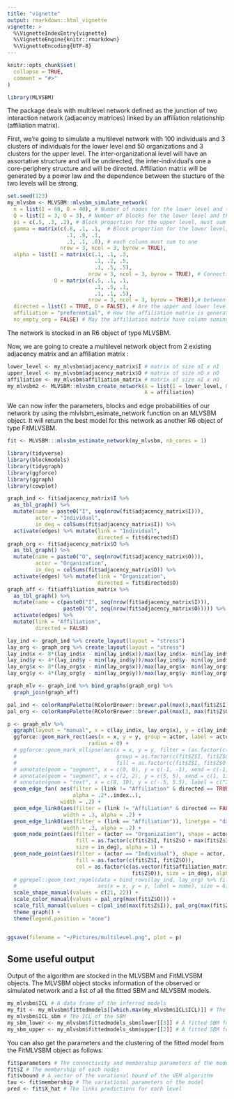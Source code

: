 ```yaml
---
title: "vignette"
output: rmarkdown::html_vignette
vignette: >
  %\VignetteIndexEntry{vignette}
  %\VignetteEngine{knitr::rmarkdown}
  %\VignetteEncoding{UTF-8}
---
```


```r
knitr::opts_chunk$set(
  collapse = TRUE,
  comment = "#>"
)
```

```r
library(MLVSBM)
```

The package deals with multilevel network defined as the junction of two 
interaction network (adjacency matrices) linked by an affiliation relationship (affiliation matrix).

First, we're going to simulate a multilevel network with 100 individuals and 3 clusters of individuals for the lower level and  50 organizations and 3 clusters for the upper level.
The inter-organizational level will have an assortative structure  and will be undirected, the inter-individual's one a core-periphery structure and will be directed.
Affiliation matrix will be generated by a power law and the dependence between the 
stucture of the two levels will be strong.

```r
set.seed(123)
my_mlvsbm <- MLVSBM::mlvsbm_simulate_network(
  n = list(I = 60, O = 40), # Number of nodes for the lower level and the upper level
  Q = list(I = 3, O = 3), # Number of blocks for the lower level and the upper level
  pi = c(.5, .3, .2), # Block proportion for the upper level, must sum to one
  gamma = matrix(c(.8, .1, .1,  # Block proportion for the lower level,
                   .1, .8, .1,
                   .1, .1, .8), # each column must sum to one
                 nrow = 3, ncol = 3, byrow = TRUE),  
  alpha = list(I = matrix(c(.1, .1, .3, 
                            .1, .2, .5,
                            .1, .5, .5), 
                          nrow = 3, ncol = 3, byrow = TRUE), # Connection matrix
               O = matrix(c(.5, .1, .1, 
                            .1, .5, .1,
                            .1, .1, .5), 
                          nrow = 3, ncol = 3, byrow = TRUE)),# between blocks
  directed = list(I = TRUE, O = FALSE), # Are the upper and lower level directed or not ?
  affiliation = "preferential", # How the affiliation matrix is generated
  no_empty_org = FALSE) # May the affiliation matrix have column suming to 0
```

The network is stocked in an R6 object of type MLVSBM.

Now, we are going to create a multilevel network object from 2 existing adjacency matrix 
and an affiliation matrix :
```r
lower_level <- my_mlvsbm$adjacency_matrix$I # matrix of size nI x nI
upper_level <- my_mlvsbm$adjacency_matrix$O # matrix of size nO x nO
affiliation <- my_mlvsbm$affiliation_matrix # matrix of size nI x nO
my_mlvsbm2 <- MLVSBM::mlvsbm_create_network(X = list(I = lower_level, O = upper_level),
                                            A = affiliation)
```

We can now infer the parameters, blocks and edge probabilities of our network by
using the mlvlsbm_esimate_network function on an MLVSBM object. It will return the 
best model for this network as another R6 object of type FitMLVSBM. 
```r
fit <- MLVSBM:::mlvsbm_estimate_network(my_mlvsbm, nb_cores = 1)
```
```r
library(tidyverse)
library(blockmodels)
library(tidygraph)
library(ggforce)
library(ggraph)
library(cowplot)
```
```r
graph_ind <- fit$adjacency_matrix$I %>%
  as_tbl_graph() %>%
  mutate(name = paste0("I", seq(nrow(fit$adjacency_matrix$I))),
         actor = "Individual",
         in_deg = colSums(fit$adjacency_matrix$I)) %>%
  activate(edges) %>% mutate(link = "Individual",
                             directed = fit$directed$I)
graph_org <- fit$adjacency_matrix$O %>%
  as_tbl_graph() %>%
  mutate(name = paste0("O", seq(nrow(fit$adjacency_matrix$O))),
         actor = "Organization",
         in_deg = colSums(fit$adjacency_matrix$O)) %>%
  activate(edges) %>% mutate(link = "Organization",
                             directed = fit$directed$O)
graph_aff <- fit$affiliation_matrix %>%
  as_tbl_graph() %>%
  mutate(name = c(paste0("I", seq(nrow(fit$adjacency_matrix$I))),
                  paste0("O", seq(nrow(fit$adjacency_matrix$O))))) %>%
  activate(edges) %>%
  mutate(link = "Affiliation",
         directed = FALSE)

lay_ind <- graph_ind %>% create_layout(layout = "stress")
lay_org <- graph_org %>% create_layout(layout = "stress")
lay_ind$x <- 8*(lay_ind$x - min(lay_ind$x))/max(lay_ind$x- min(lay_ind$x))
lay_ind$y <- 4*(lay_ind$y - min(lay_ind$y))/max(lay_ind$y- min(lay_ind$y))
lay_org$x <- 8*(lay_org$x - min(lay_org$x))/max(lay_org$x- min(lay_org$x)) +2
lay_org$y <- 4*(lay_org$y - min(lay_org$y))/max(lay_org$y- min(lay_org$y)) + 6

graph_mlv <- graph_ind %>% bind_graphs(graph_org) %>%
  graph_join(graph_aff)

pal_ind <- colorRampPalette(RColorBrewer::brewer.pal(max(3,max(fit$Z$I)), "GnBu"))
pal_org <- colorRampPalette(RColorBrewer::brewer.pal(max(3, max(fit$Z$O)), "YlOrRd"))

p <- graph_mlv %>%
  ggraph(layout = "manual", x = c(lay_ind$x, lay_org$x), y = c(lay_ind$y, lay_org$y)) +
  ggforce::geom_mark_rect(aes(x = x, y = y, group = actor, label = actor),
                          radius = 0) +
  # ggforce::geom_mark_ellipse(aes(x = x, y = y, filter = (as.factor(c(fit$Z$I, fit$Z$O + max(fit$Z$I))) == 2),
  #                                group = as.factor(c(fit$Z$I, fit$Z$O + max(fit$Z$I))),
  #                                fill = as.factor(c(fit$Z$I, fit$Z$O + max(fit$Z$I))))) +
  # annotate(geom = "segment", x = c(0, 0), y = c(-1, -1), xend = c(-1, 9), yend = c(4, 0)) +
  # annotate(geom = "segment", x = c(2, 2), y = c(5, 5), xend = c(1, 11), yend = c(10, 6)) +
  # annotate(geom = "text", x = c(8, 10), y = c(-.5, 5.5), label = c("Individuals", "Organizations"), angle = 45*1/9) +
  geom_edge_fan( aes(filter = (link != "Affiliation" & directed == TRUE) ,
                     alpha = .2*..index..),
                 width = .2) +
  geom_edge_link0(aes(filter = (link != "Affiliation" & directed == FALSE)),
                  width = .3, alpha = .2) +
  geom_edge_link0(aes(filter = (link == "Affiliation")), linetype = "dashed",
                  width = .3, alpha = .2) +
  geom_node_point(aes(filter = (actor == "Organization"), shape = actor,
                      fill = as.factor(c(fit$Z$I, fit$Z$O + max(fit$Z$I))),
                      size = in_deg), alpha = 1) +
  geom_node_point(aes(filter = (actor == "Individual"), shape = actor,
                      fill = as.factor(c(fit$Z$I, fit$Z$O)),
                      col = as.factor(c(as.vector(fit$affiliation_matrix %*% fit$Z$O),
                                        fit$Z$O)), size = in_deg), alpha = 1, stroke = 2) +
  # ggrepel::geom_text_repel(data = bind_rows(lay_ind, lay_org) %>% filter(in_deg > 10),
  #                          aes(x = x, y = y, label = name), size = 6) +
  scale_shape_manual(values = c(21, 22)) +
  scale_color_manual(values = pal_org(max(fit$Z$O))) +
  scale_fill_manual(values = c(pal_ind(max(fit$Z$I)), pal_org(max(fit$Z$O)))) +
  theme_graph() +
  theme(legend.position = "none")


ggsave(filename = "~/Pictures/multilevel.png", plot = p)
```



## Some useful output
Output of the algorithm are stocked in the MLVSBM and FitMLVSBM objects.
The MLVSBM object stocks information of the observed or simulated network and a
list of all the fitted SBM and MLVSBM models.
```r
my_mlvsbm$ICL # A data frame of the inferred models 
my_fit <- my_mlvsbm$fittedmodels[[which.max(my_mlvsbm$ICL$ICL)]] # The fitted model with index  the highest ICL
my_mlvsbm$ICL_sbm # The ICL of the SBM
my_sbm_lower <- my_mlvsbm$fittedmodels_sbm$lower[[3]] # A fitted SBM for the lower level with 3 blocks
my_sbm_upper <- my_mlvsbm$fittedmodels_sbm$upper[[2]] # A fitted SBM for the upper level with 2 blocks
```

You can also get the parameters and the clustering of the fitted model from the
FitMLVSBM object as follows:
```r
fit$parameters # The connectivity and membership parameters of the model
fit$Z # The membership of each nodes
fit$vbound # A vector of the varational bound of the VEM algorithm
tau <- fit$membership # The variational parameters of the model
pred <- fit$X_hat # The links predictions for each level
```
